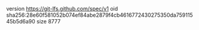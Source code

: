 version https://git-lfs.github.com/spec/v1
oid sha256:28e60f581052b074ef84abe2879f4cb4616772430275350da75911545b5d6a90
size 8777
